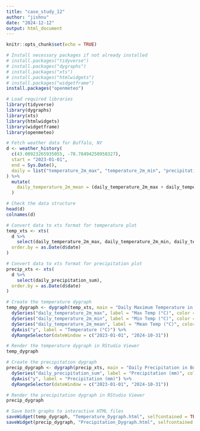 ```yaml
---
title: "case_study_12"
author: "jishnu"
date: "2024-12-12"
output: html_document
---
```


```r
knitr::opts_chunk$set(echo = TRUE)
```

```r
# Install necessary packages if not already installed
# install.packages("tidyverse")
# install.packages("dygraphs")
# install.packages("xts")
# install.packages("htmlwidgets")
# install.packages("widgetframe")
install.packages("openmeteo")

# Load required libraries
library(tidyverse)
library(dygraphs)
library(xts)
library(htmlwidgets)
library(widgetframe)
library(openmeteo)
```

```r
# Fetch weather data for Buffalo, NY
d <- weather_history(
  c(43.00923265935055, -78.78494250958327),
  start = "2023-01-01",
  end = Sys.Date(),
  daily = list("temperature_2m_max", "temperature_2m_min", "precipitation_sum")
) %>%
  mutate(
    daily_temperature_2m_mean = (daily_temperature_2m_max + daily_temperature_2m_min) / 2
  )

# Check the data structure
head(d)
colnames(d)

# Convert data to xts format for temperature plot
temp_xts <- xts(
  d %>%
    select(daily_temperature_2m_max, daily_temperature_2m_min, daily_temperature_2m_mean),
  order.by = as.Date(d$date)
)

# Convert data to xts format for precipitation plot
precip_xts <- xts(
  d %>%
    select(daily_precipitation_sum),
  order.by = as.Date(d$date)
)

# Create the temperature dygraph
temp_dygraph <- dygraph(temp_xts, main = "Daily Maximum Temperature in Buffalo, NY") %>%
  dySeries("daily_temperature_2m_max", label = "Max Temp (°C)", color = "#006d77") %>%
  dySeries("daily_temperature_2m_min", label = "Min Temp (°C)", color = "#83c5be") %>%
  dySeries("daily_temperature_2m_mean", label = "Mean Temp (°C)", color = "#edf6f9") %>%
  dyAxis("y", label = "Temperature (°C)") %>%
  dyRangeSelector(dateWindow = c("2023-01-01", "2024-10-31"))

# Render the temperature dygraph in RStudio Viewer
temp_dygraph

# Create the precipitation dygraph
precip_dygraph <- dygraph(precip_xts, main = "Daily Precipitation in Buffalo, NY") %>%
  dySeries("daily_precipitation_sum", label = "Precipitation (mm)", color = "#457b9d") %>%
  dyAxis("y", label = "Precipitation (mm)") %>%
  dyRangeSelector(dateWindow = c("2023-01-01", "2024-10-31"))

# Render the precipitation dygraph in RStudio Viewer
precip_dygraph

# Save both graphs to interactive HTML files
saveWidget(temp_dygraph, "Temperature_Dygraph.html", selfcontained = TRUE)
saveWidget(precip_dygraph, "Precipitation_Dygraph.html", selfcontained = TRUE)


```
